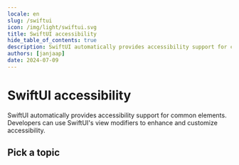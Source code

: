 ```yaml
---
locale: en
slug: /swiftui
icon: /img/light/swiftui.svg
title: SwiftUI accessibility
hide_table_of_contents: true
description: SwiftUI automatically provides accessibility support for common elements. Developers can use SwiftUI's view modifiers to enhance and customize accessibility.
authors: [janjaap]
date: 2024-07-09
---
```


# SwiftUI accessibility

SwiftUI automatically provides accessibility support for common elements. Developers can use SwiftUI's view modifiers to enhance and customize accessibility.

## Pick a topic

<LinkList title="List of SwiftUI accessibility topics" isHighlighted={true}>
  <LinkListItem
    url="/en/docs/swiftui/samples"
    title="Browse SwiftUI code samples"
    label="SwiftUI accessibility code samples"
    description="Browse code samples to learn how to build more accessible SwiftUI apps."
    image="/img/light/code.svg"
    alt="Code icon"
  />
  <LinkListItem
    url="/en/docs/ios/features"
    title="Learn about iOS accessibility features"
    label="iOS accessibility features"
    description="Learn about the accessibility features that are offered by iOS."
    image="/img/light/features.svg"
    alt="Features icon"
  />
</LinkList>
